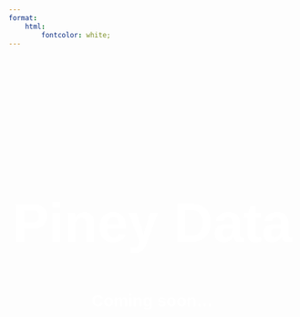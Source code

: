 ```yaml
---
format: 
    html:
        fontcolor: white;
---
```

<meta name="viewport" content="width=device-width, initial-scale=1">
<link href="https://fonts.googleapis.com/css?family=Raleway" rel="stylesheet">

<style>
    body {
        background-image: url("img/piney.jpeg");
        background-size: cover;
        background-repeat: no-repeat;
        background-position: center;
        background-color:
        text-align: center;
        font-family: 'Raleway', sans-serif;
        color: white;
    }

    h1 {
        text-align: center;
        margin-top: 50%;
        font-size: 10vw;
        font-color: white;
    }
    h3 {
        text-align: center;
        font-size: 3vw;
        font-color: white;
    }
</style>


# Piney Data

### Coming soon...